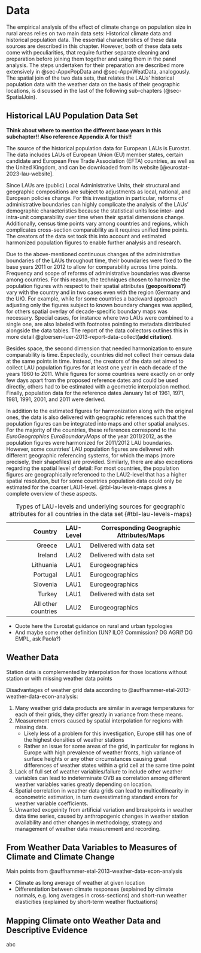 # Data

The empirical analysis of the effect of climate change on population size in rural areas relies on two main data sets: Historical climate data and historical population data.
The essential characteristics of these data sources are described in this chapter.
However, both of these data sets come with peculiarities, that require further separate cleaning and preparation before joining them together and using them in the panel analysis.
The steps undertaken for their preparation are described more extensively in @sec-AppxPopData and @sec-AppxWeatData, analogously.
The spatial join of the two data sets, that relates the LAUs' historical population data with the weather data on the basis of their geographic locations, is discussed in the last of the following sub-chapters (@sec-SpatialJoin).

## Historical LAU Population Data Set

**Think about where to mention the different base years in this subchapter!! Also reference Appendix A for this!!**

<!-- use wording 'geoposition' in explanatory text below -->

<!-- CITATION of the report by Glørsen and Lüer (Spatial Foresight) -->

<!-- Specify states more exactly -->

The source of the historical population data for European LAUs is Eurostat.
The data includes LAUs of European Union (EU) member states, certain candidate and European Free Trade Association (EFTA) countries, as well as the United Kingdom, and can be downloaded from its website [@eurostat-2023-lau-website].

Since LAUs are (public) Local Administrative Units, their structural and geographic compositions are subject to adjustments as local, national, and European policies change.
For this investigation in particular, reforms of administrative boundaries can highly complicate the analysis of the LAUs' demographic characteristics because the statistical units lose inter- and intra-unit comparability over time when their spatial dimensions change.
Additionally, census time points vary among countries and regions, which complicates cross-section comparability as it requires unified time points.
The creators of the data set took this into account and estimated harmonized population figures to enable further analysis and research.

Due to the above-mentioned continuous changes of the administrative boundaries of the LAUs throughout time, their boundaries were fixed to the base years 2011 or 2012 to allow for comparability across time points.
Frequency and scope of reforms of administrative boundaries was diverse among countries.
For this reason, the techniques chosen to harmonize the population figures with respect to their spatial attributes **(geopositions?)** vary with the country and in two cases even with the region (Germany and the UK).
For example, while for some countries a backward approach adjusting only the figures subject to known boundary changes was applied, for others spatial overlay of decade-specific boundary maps was necessary.
Special cases, for instance where two LAUs were combined to a single one, are also labeled with footnotes pointing to metadata distributed alongside the data tables.
The report of the data collectors outlines this in more detail @gloersen-luer-2013-report-data-collect**(add citation)**.
<!-- no interpolation here!! -->

Besides space, the second dimension that needed harmonization to ensure comparability is time.
Expectedly, countries did not collect their census data at the same points in time.
Instead, the creators of the data set aimed to collect LAU population figures for at least one year in each decade of the years 1960 to 2011.
While figures for some countries were exactly on or only few days apart from the proposed reference dates and could be used directly, others had to be estimated with a geometric interpolation method.
Finally, population data for the reference dates January 1st of 1961, 1971, 1981, 1991, 2001, and 2011 were derived.

In addition to the estimated figures for harmonization along with the original ones, the data is also delivered with geographic references such that the population figures can be integrated into maps and other spatial analyses.
For the majority of the countries, these references correspond to the *EuroGeographics EuroBoundaryMaps* of the year 2011/2012, as the population figures were harmonized for 2011/2012 LAU boundaries.
However, some countries' LAU population figures are delivered with different geographic referencing systems, for which the maps (more precisely, their shapefiles) are provided.
Similarly, there are also exceptions regarding the spatial level of detail: For most countries, the population figures are geographically referenced to the LAU2-level that has a higher spatial resolution, but for some countries population data could only be estimated for the coarser LAU1-level.
@tbl-lau-levels-maps gives a complete overview of these aspects.

<!-- LAU-2 level: Highest resolution of Eurostat regional typology) -->

<!-- **Add another column to table denoting whether bias due to spatial overlay may be present** -->

<!-- Add another column to table denoting for each country the year for which its boundaries have been recalculated (either 2011 or 2012) -->

|             Country | LAU-Level | Corresponding Geographic Attributes/Maps |
|--------------------:|:---------:|------------------------------------------|
|              Greece |   LAU1    | Delivered with data set                  |
|             Ireland |   LAU2    | Delivered with data set                  |
|           Lithuania |   LAU1    | Eurogeographics                          |
|            Portugal |   LAU1    | Eurogeographics                          |
|            Slovenia |   LAU1    | Eurogeographics                          |
|              Turkey |   LAU1    | Delivered with data set                  |
| All other countries |   LAU2    | Eurogeographics                          |

: Types of LAU-levels and underlying sources for geographic attributes for all countries in the data set {#tbl-lau-levels-maps}

-   Quote here the Eurostat guidance on rural and urban typologies
-   And maybe some other definition (UN? ILO? Commission? DG AGRI? DG EMPL, ask Paola?)

## Weather Data

Station data is complemented by interpolation for those locations without station or with missing weather data points

Disadvantages of weather grid data according to @auffhammer-etal-2013-weather-data-econ-analysis:

1.  Many weather grid data products are similar in average temperatures for each of their grids, they differ greatly in variance from these means.
2.  Measurement errors caused by spatial interpolation for regions with missing data.
    -   Likely less of a problem for this investigation, Europe still has one of the highest densities of weather stations
    -   Rather an issue for some areas of the grid, in particular for regions in Europe with high prevalence of weather fronts, high variance of surface heights or any other circumstances causing great differences of weather states within a grid cell at the same time point
3.  Lack of full set of weather variables/failure to include other weather variables can lead to indeterminate OVB as correlation among different weather variables varies greatly depending on location.
4.  Spatial correlation in weather data grids can lead to multicollinearity in econometric estimation, in turn overestimating standard errors for weather variable coefficients.
5.  Unwanted exogeinity from artificial variation and breakpoints in weather data time series, caused by anthropogenic changes in weather station availability and other changes in methodology, strategy and management of weather data measurement and recording.

## From Weather Data Variables to Measures of Climate and Climate Change

Main points from @auffhammer-etal-2013-weather-data-econ-analysis

-   Climate as long average of weather at given location
-   Differentiation between climate responses (explained by climate normals, e.g. long averages in cross-sections) and short-run weather elasticities (explained by short-term weather fluctuations)

## Mapping Climate onto Weather Data and Descriptive Evidence {#sec-SpatialJoin}

abc
